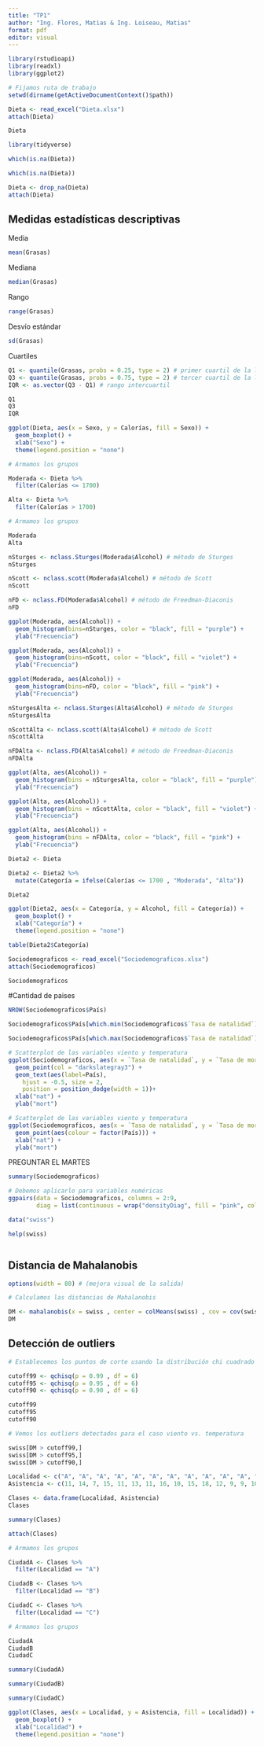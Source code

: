 ```yaml
---
title: "TP1"
author: "Ing. Flores, Matias & Ing. Loiseau, Matias"
format: pdf
editor: visual
---
```


```r
library(rstudioapi)
library(readxl)
library(ggplot2)

```

```r
# Fijamos ruta de trabajo
setwd(dirname(getActiveDocumentContext()$path))
```

```r
Dieta <- read_excel("Dieta.xlsx")
attach(Dieta)
```

```r
Dieta
```

```r
library(tidyverse)
```

```r
which(is.na(Dieta))

```

```r
which(is.na(Dieta))

```

```r
Dieta <- drop_na(Dieta)
attach(Dieta)
```

## Medidas estadísticas descriptivas

Media

```r
mean(Grasas) 
```

Mediana

```r
median(Grasas)
```

Rango

```r
range(Grasas)
```

Desvío estándar

```r
sd(Grasas)
```

Cuartiles

```r
Q1 <- quantile(Grasas, probs = 0.25, type = 2) # primer cuartil de la longitud del pétalo
Q3 <- quantile(Grasas, probs = 0.75, type = 2) # tercer cuartil de la longitud del pétalo
IQR <- as.vector(Q3 - Q1) # rango intercuartil

Q1
Q3
IQR
```

```r
ggplot(Dieta, aes(x = Sexo, y = Calorías, fill = Sexo)) +
  geom_boxplot() +
  xlab("Sexo") +
  theme(legend.position = "none") 
```

```r
# Armamos los grupos

Moderada <- Dieta %>%
  filter(Calorías <= 1700)

Alta <- Dieta %>%
  filter(Calorías > 1700)
```
```r
# Armamos los grupos

Moderada 
Alta
```

```r
nSturges <- nclass.Sturges(Moderada$Alcohol) # método de Sturges
nSturges

nScott <- nclass.scott(Moderada$Alcohol) # método de Scott
nScott

nFD <- nclass.FD(Moderada$Alcohol) # método de Freedman-Diaconis
nFD
```


```r
ggplot(Moderada, aes(Alcohol)) +
  geom_histogram(bins=nSturges, color = "black", fill = "purple") +
  ylab("Frecuencia")

ggplot(Moderada, aes(Alcohol)) +
  geom_histogram(bins=nScott, color = "black", fill = "violet") +
  ylab("Frecuencia")

ggplot(Moderada, aes(Alcohol)) +
  geom_histogram(bins=nFD, color = "black", fill = "pink") +
  ylab("Frecuencia")
```
```r
nSturgesAlta <- nclass.Sturges(Alta$Alcohol) # método de Sturges
nSturgesAlta

nScottAlta <- nclass.scott(Alta$Alcohol) # método de Scott
nScottAlta

nFDAlta <- nclass.FD(Alta$Alcohol) # método de Freedman-Diaconis
nFDAlta
```
```r

ggplot(Alta, aes(Alcohol)) +
  geom_histogram(bins = nSturgesAlta, color = "black", fill = "purple") +
  ylab("Frecuencia")

ggplot(Alta, aes(Alcohol)) +
  geom_histogram(bins = nScottAlta, color = "black", fill = "violet") +
  ylab("Frecuencia")

ggplot(Alta, aes(Alcohol)) +
  geom_histogram(bins = nFDAlta, color = "black", fill = "pink") +
  ylab("Frecuencia")
```
```r
Dieta2 <- Dieta
```
```r
Dieta2 <- Dieta2 %>%
  mutate(Categoría = ifelse(Calorías <= 1700 , "Moderada", "Alta")) 
```
```r
Dieta2
```
```r
ggplot(Dieta2, aes(x = Categoría, y = Alcohol, fill = Categoría)) +
  geom_boxplot() +
  xlab("Categoría") +
  theme(legend.position = "none") 
```
```r
table(Dieta2$Categoría)
```

```r
Sociodemograficos <- read_excel("Sociodemograficos.xlsx")
attach(Sociodemograficos)
```
```r
Sociodemograficos
```
#Cantidad de paises
```r
NROW(Sociodemograficos$País)
```
```r
Sociodemograficos$País[which.min(Sociodemograficos$`Tasa de natalidad`)]
```
```r
Sociodemograficos$País[which.max(Sociodemograficos$`Tasa de natalidad`)]
```
```r
# Scatterplot de las variables viento y temperatura
ggplot(Sociodemograficos, aes(x = `Tasa de natalidad`, y = `Tasa de mortalidad`)) +
  geom_point(col = "darkslategray3") +
  geom_text(aes(label=País), 
    hjust = -0.5, size = 2,
    position = position_dodge(width = 1))+
  xlab("nat") +
  ylab("mort")

```
```r
# Scatterplot de las variables viento y temperatura
ggplot(Sociodemograficos, aes(x = `Tasa de natalidad`, y = `Tasa de mortalidad`)) +
  geom_point(aes(colour = factor(País))) +
  xlab("nat") +
  ylab("mort")
```
PREGUNTAR EL MARTES

```r
summary(Sociodemograficos)
```

```r
# Debemos aplicarlo para variables numéricas
ggpairs(data = Sociodemograficos, columns = 2:9,
        diag = list(continuous = wrap("densityDiag", fill = "pink", color="violet")))
```

```r
data("swiss")
```
```r
help(swiss)
```


```r

```


## Distancia de Mahalanobis

```r
options(width = 80) # (mejora visual de la salida)

# Calculamos las distancias de Mahalanobis

DM <- mahalanobis(x = swiss , center = colMeans(swiss) , cov = cov(swiss))
DM
```

## Detección de outliers

```r
# Establecemos los puntos de corte usando la distribución chi cuadrado con 2 grados de libertad (cantidad de variables), para los distintos niveles de significación 

cutoff99 <- qchisq(p = 0.99 , df = 6)
cutoff95 <- qchisq(p = 0.95 , df = 6)
cutoff90 <- qchisq(p = 0.90 , df = 6)

cutoff99
cutoff95
cutoff90
```

```r
# Vemos los outliers detectados para el caso viento vs. temperatura

swiss[DM > cutoff99,]
swiss[DM > cutoff95,]
swiss[DM > cutoff90,]
```
```r
Localidad <- c("A", "A", "A", "A", "A", "A", "A", "A", "A", "A", "A", "A", "A", "A", "A", "A", "A", "A", "A", "A", "A", "A", "A", "A", "A", "A", "A", "A", "A", "A", "A", "A", "A", "A", "A", "A", "A", "A", "A", "A", "B", "B", "B", "B", "B", "B", "B", "B", "B", "B", "B", "B", "B", "B", "B", "B", "B", "B", "B", "B", "B", "B", "B", "B", "B", "B", "B", "B", "B", "B", "B", "B", "B", "B", "B", "B", "B", "B", "B", "B", "C", "C", "C", "C", "C", "C", "C", "C", "C", "C", "C", "C", "C", "C", "C", "C", "C", "C", "C", "C", "C", "C", "C", "C", "C", "C", "C", "C", "C", "C", "C", "C", "C", "C", "C", "C", "C", "C", "C", "C" )
Asistencia <- c(11, 14, 7, 15, 11, 13, 11, 16, 10, 15, 18, 12, 9, 9, 10, 10, 15, 10, 14, 10, 10, 12, 14, 12, 15, 7, 13, 6, 10, 15, 20, 10, 13, 10, 6, 14, 8, 10, 8, 11, 13, 10, 12, 7, 5, 10, 10, 16, 9, 7, 7, 2, 6, 9, 9, 8, 8, 10, 3, 6, 5, 2, 9, 3, 4, 5, 10, 8, 5, 9, 10, 8, 13, 10, 0, 2, 1, 1, 0, 4, 6, 7, 3, 5, 9, 6, 1, 6, 0, 2, 5, 6, 11, 6, 7, 0, 5, 7, 5, 4, 7, 4, 2, 8, 9, 6, 1, 4, 7, 7, 8, 9, 7, 5, 1, 6, 9, 4, 7, 16)

Clases <- data.frame(Localidad, Asistencia)
Clases
```
```r
summary(Clases)
```
```r
attach(Clases)
```
```r
# Armamos los grupos

CiudadA <- Clases %>%
  filter(Localidad == "A")

CiudadB <- Clases %>%
  filter(Localidad == "B")

CiudadC <- Clases %>%
  filter(Localidad == "C")
```
```r
# Armamos los grupos

CiudadA
CiudadB
CiudadC
```
```r
summary(CiudadA)
```
```r
summary(CiudadB)

```
```r
summary(CiudadC)

```
```r
ggplot(Clases, aes(x = Localidad, y = Asistencia, fill = Localidad)) +
  geom_boxplot() +
  xlab("Localidad") +
  theme(legend.position = "none") 
```

